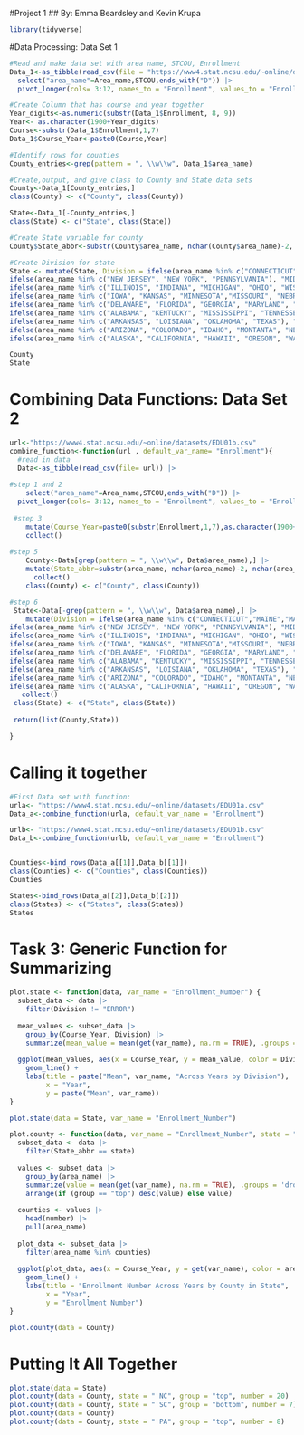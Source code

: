 #Project 1 
## By: Emma Beardsley and Kevin Krupa

```r
library(tidyverse)
```

#Data Processing: Data Set 1
```r
#Read and make data set with area name, STCOU, Enrollment
Data_1<-as_tibble(read_csv(file = "https://www4.stat.ncsu.edu/~online/datasets/EDU01a.csv")) |>
  select("area_name"=Area_name,STCOU,ends_with("D")) |>
  pivot_longer(cols= 3:12, names_to = "Enrollment", values_to = "Enrollment_Number") 

#Create Column that has course and year together
Year_digits<-as.numeric(substr(Data_1$Enrollment, 8, 9))
Year<- as.character(1900+Year_digits)
Course<-substr(Data_1$Enrollment,1,7)
Data_1$Course_Year<-paste0(Course,Year)

#Identify rows for counties
County_entries<-grep(pattern = ", \\w\\w", Data_1$area_name)

#Create,output, and give class to County and State data sets
County<-Data_1[County_entries,]
class(County) <- c("County", class(County))

State<-Data_1[-County_entries,]
class(State) <- c("State", class(State))

#Create State variable for county
County$State_abbr<-substr(County$area_name, nchar(County$area_name)-2, nchar(County$area_name))

#Create Division for state
State <- mutate(State, Division = ifelse(area_name %in% c("CONNECTICUT","MAINE","MASSACHUSETTS", "NEW HAMPSHIRE", "RHODE ISLAND","VERMONT"), "NEW ENGLAND", 
ifelse(area_name %in% c("NEW JERSEY", "NEW YORK", "PENNSYLVANIA"), "MID ATLANTIC",
ifelse(area_name %in% c("ILLINOIS", "INDIANA", "MICHIGAN", "OHIO", "WISCONSIN"), "EAST NORTH CENTRAL",
ifelse(area_name %in% c("IOWA", "KANSAS", "MINNESOTA","MISSOURI", "NEBRASKA", "NORTH DAKOTA", "SOUTH DAKOTA"), "WEST NORTH CENTRAL",
ifelse(area_name %in% c("DELAWARE", "FLORIDA", "GEORGIA", "MARYLAND", "NORTH CAROLINA", "SOUTH CAROLINA", "VIRGINIA", "DISTRICT OF COLUMBIA", "WEST VIRGINIA"), "SOUTH ATLANTIC",
ifelse(area_name %in% c("ALABAMA", "KENTUCKY", "MISSISSIPPI", "TENNESSEE"), "EAST SOUTH CENTRAL",
ifelse(area_name %in% c("ARKANSAS", "LOISIANA", "OKLAHOMA", "TEXAS"), "WEST SOUTH CENTRAL",
ifelse(area_name %in% c("ARIZONA", "COLORADO", "IDAHO", "MONTANTA", "NEVADA", "NEW MEXICO", "UTAH", "WYOMING"), "MOUNTAIN",
ifelse(area_name %in% c("ALASKA", "CALIFORNIA", "HAWAII", "OREGON", "WASHINGTON"), "PACIFIC", "ERROR"))))))))))

County
State
```

# Combining Data Functions: Data Set 2
```r
url<-"https://www4.stat.ncsu.edu/~online/datasets/EDU01b.csv"
combine_function<-function(url , default_var_name= "Enrollment"){
  #read in data
  Data<-as_tibble(read_csv(file= url)) |>
    
#step 1 and 2
    select("area_name"=Area_name,STCOU,ends_with("D")) |>
  pivot_longer(cols= 3:12, names_to = "Enrollment", values_to = "Enrollment_Number") |>
    
 #step 3
    mutate(Course_Year=paste0(substr(Enrollment,1,7),as.character(1900+(as.numeric(substr(Enrollment, 8, 9)))))) |>
    collect()
  
#step 5
    County<-Data[grep(pattern = ", \\w\\w", Data$area_name),] |>
    mutate(State_abbr=substr(area_name, nchar(area_name)-2, nchar(area_name))) |>
      collect()
    class(County) <- c("County", class(County))

#step 6
 State<-Data[-grep(pattern = ", \\w\\w", Data$area_name),] |>
    mutate(Division = ifelse(area_name %in% c("CONNECTICUT","MAINE","MASSACHUSETTS", "NEW HAMPSHIRE", "RHODE ISLAND","VERMONT"), "NEW ENGLAND", 
ifelse(area_name %in% c("NEW JERSEY", "NEW YORK", "PENNSYLVANIA"), "MID ATLANTIC",
ifelse(area_name %in% c("ILLINOIS", "INDIANA", "MICHIGAN", "OHIO", "WISCONSIN"), "EAST NORTH CENTRAL",
ifelse(area_name %in% c("IOWA", "KANSAS", "MINNESOTA","MISSOURI", "NEBRASKA", "NORTH DAKOTA", "SOUTH DAKOTA"), "WEST NORTH CENTRAL",
ifelse(area_name %in% c("DELAWARE", "FLORIDA", "GEORGIA", "MARYLAND", "NORTH CAROLINA", "SOUTH CAROLINA", "VIRGINIA", "DISTRICT OF COLUMBIA", "WEST VIRGINIA"), "SOUTH ATLANTIC",
ifelse(area_name %in% c("ALABAMA", "KENTUCKY", "MISSISSIPPI", "TENNESSEE"), "EAST SOUTH CENTRAL",
ifelse(area_name %in% c("ARKANSAS", "LOISIANA", "OKLAHOMA", "TEXAS"), "WEST SOUTH CENTRAL",
ifelse(area_name %in% c("ARIZONA", "COLORADO", "IDAHO", "MONTANTA", "NEVADA", "NEW MEXICO", "UTAH", "WYOMING"), "MOUNTAIN",
ifelse(area_name %in% c("ALASKA", "CALIFORNIA", "HAWAII", "OREGON", "WASHINGTON"), "PACIFIC", "ERROR")))))))))) |>
   collect()
 class(State) <- c("State", class(State))
 
 return(list(County,State))

}
```

# Calling it together

```r
#First Data set with function:
urla<- "https://www4.stat.ncsu.edu/~online/datasets/EDU01a.csv"
Data_a<-combine_function(urla, default_var_name = "Enrollment")

urlb<- "https://www4.stat.ncsu.edu/~online/datasets/EDU01b.csv"
Data_b<-combine_function(urlb, default_var_name = "Enrollment")


Counties<-bind_rows(Data_a[[1]],Data_b[[1]])
class(Counties) <- c("Counties", class(Counties))
Counties

States<-bind_rows(Data_a[[2]],Data_b[[2]])
class(States) <- c("States", class(States))
States
```

# Task 3: Generic Function for Summarizing
```r

plot.state <- function(data, var_name = "Enrollment_Number") {
  subset_data <- data |>
    filter(Division != "ERROR")
  
  mean_values <- subset_data |>
    group_by(Course_Year, Division) |>
    summarize(mean_value = mean(get(var_name), na.rm = TRUE), .groups = 'drop')
  
  ggplot(mean_values, aes(x = Course_Year, y = mean_value, color = Division, group = Division)) +
    geom_line() +
    labs(title = paste("Mean", var_name, "Across Years by Division"),
         x = "Year",
         y = paste("Mean", var_name))
}

plot.state(data = State, var_name = "Enrollment_Number")

```

```r
plot.county <- function(data, var_name = "Enrollment_Number", state = " NC", group = "top", number = 5){
  subset_data <- data |>
    filter(State_abbr == state)
  
  values <- subset_data |>
    group_by(area_name) |>
    summarize(value = mean(get(var_name), na.rm = TRUE), .groups = 'drop') |>
    arrange(if (group == "top") desc(value) else value)
  
  counties <- values |>
    head(number) |>
    pull(area_name)
  
  plot_data <- subset_data |>
    filter(area_name %in% counties)
  
  ggplot(plot_data, aes(x = Course_Year, y = get(var_name), color = area_name, group = area_name)) +
    geom_line() +
    labs(title = "Enrollment Number Across Years by County in State",
         x = "Year",
         y = "Enrollment Number")
}

plot.county(data = County)

```

# Putting It All Together

```r
plot.state(data = State)
plot.county(data = County, state = " NC", group = "top", number = 20)
plot.county(data = County, state = " SC", group = "bottom", number = 7)
plot.county(data = County)
plot.county(data = County, state = " PA", group = "top", number = 8)
```

